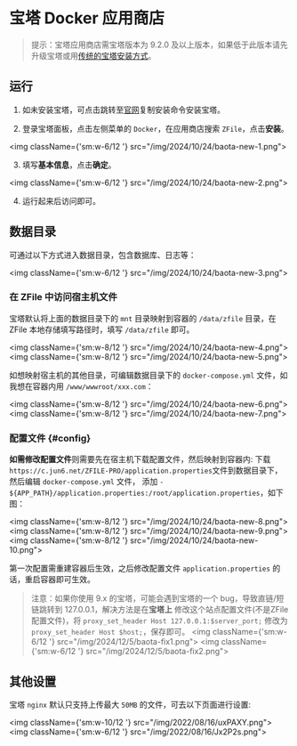 # 宝塔 Docker 应用商店

> 提示：宝塔应用商店需宝塔版本为 9.2.0 及以上版本，如果低于此版本请先升级宝塔或用[传统的宝塔安装方式](/os-baota)。

## 运行

1. 如未安装宝塔，可点击跳转至[官网](https://www.bt.cn/u/WYVNdM)复制安装命令安装宝塔。

2. 登录宝塔面板，点击左侧菜单的 `Docker`，在应用商店搜索 `ZFile`，点击**安装**。

<img className={'sm:w-6/12 '} src="/img/2024/10/24/baota-new-1.png"></img>


3. 填写**基本信息**，点击**确定**。

<img className={'sm:w-6/12 '} src="/img/2024/10/24/baota-new-2.png"></img>

4. 运行起来后访问即可。


## 数据目录

可通过以下方式进入数据目录，包含数据库、日志等：

<img className={'sm:w-6/12 '} src="/img/2024/10/24/baota-new-3.png"></img>


### 在 ZFile 中访问宿主机文件

宝塔默认将上面的数据目录下的 `mnt` 目录映射到容器的 `/data/zfile` 目录，在 ZFile 本地存储填写路径时，填写 `/data/zfile` 即可。

<img className={'sm:w-8/12 '} src="/img/2024/10/24/baota-new-4.png"></img>
<img className={'sm:w-8/12 '} src="/img/2024/10/24/baota-new-5.png"></img>

如想映射宿主机的其他目录，可编辑数据目录下的 `docker-compose.yml` 文件，如我想在容器内用 `/www/wwwroot/xxx.com`：

<img className={'sm:w-8/12 '} src="/img/2024/10/24/baota-new-6.png"></img>
<img className={'sm:w-8/12 '} src="/img/2024/10/24/baota-new-7.png"></img>


### 配置文件 {#config}

**如需修改配置文件**则需要先在宿主机下载配置文件，然后映射到容器内:
下载`https://c.jun6.net/ZFILE-PRO/application.properties`文件到数据目录下，然后编辑 `docker-compose.yml` 文件，
添加 `- ${APP_PATH}/application.properties:/root/application.properties`，如下图：

<img className={'sm:w-8/12 '} src="/img/2024/10/24/baota-new-8.png"></img>
<img className={'sm:w-8/12 '} src="/img/2024/10/24/baota-new-9.png"></img>
<img className={'sm:w-8/12 '} src="/img/2024/10/24/baota-new-10.png"></img>

第一次配置需重建容器后生效，之后修改配置文件 `application.properties` 的话，重启容器即可生效。


> 注意：如果你使用 9.x 的宝塔，可能会遇到宝塔的一个 bug，导致直链/短链跳转到 127.0.0.1，解决方法是在**宝塔上** 修改这个站点配置文件(不是ZFile配置文件)，将 `proxy_set_header Host 127.0.0.1:$server_port;` 修改为 `proxy_set_header Host $host;`，保存即可。
<img className={'sm:w-6/12 '} src="/img/2024/12/5/baota-fix1.png"></img>
<img className={'sm:w-6/12 '} src="/img/2024/12/5/baota-fix2.png"></img>

## 其他设置

宝塔 `nginx` 默认只支持上传最大 `50MB` 的文件，可去以下页面进行设置:

<img className={'sm:w-10/12 '} src="/img/2022/08/16/uxPAXY.png"></img>
<img className={'sm:w-6/12 '} src="/img/2022/08/16/Jx2P2s.png"></img>
